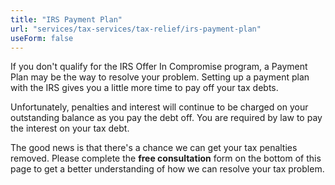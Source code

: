```yaml
---
title: "IRS Payment Plan"
url: "services/tax-services/tax-relief/irs-payment-plan"
useForm: false
---
```


If you don't qualify for the IRS Offer In Compromise program, a Payment Plan may be the way to resolve your problem. Setting up a payment plan with the IRS gives you a little more time to pay off your tax debts.

Unfortunately, penalties and interest will continue to be charged on your outstanding balance as you pay the debt off. You are required by law to pay the interest on your tax debt.

The good news is that there's a chance we can get your tax penalties removed. Please complete the **free consultation** form on the bottom of this page to get a better understanding of how we can resolve your tax problem.
